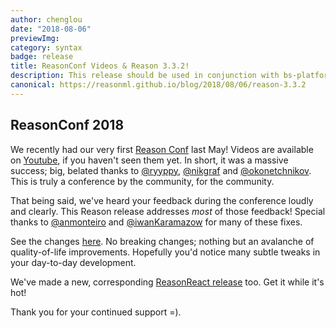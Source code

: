 ```yaml
---
author: chenglou
date: "2018-08-06" 
previewImg:
category: syntax
badge: release
title: ReasonConf Videos & Reason 3.3.2!
description: This release should be used in conjunction with bs-platform 4.0.3.
canonical: https://reasonml.github.io/blog/2018/08/06/reason-3.3.2
---
```


## ReasonConf 2018

We recently had our very first [Reason Conf](https://www.reason-conf.com) last
May! Videos are available on
[Youtube](https://www.youtube.com/channel/UCtFP_Hn5nIbZY4Xi47qfHhw/playlists),
if you haven't seen them yet. In short, it was a massive success; big, belated
  thanks to [@ryyppy](https://twitter.com/ryyppy),
  [@nikgraf](https://twitter.com/nikgraf) and
  [@okonetchnikov](https://twitter.com/okonetchnikov). This is truly a
  conference by the community, for the community.

That being said, we've heard your feedback during the conference loudly and
clearly. This Reason release addresses _most_ of those feedback! Special thanks
to [@anmonteiro](https://twitter.com/anmonteiro90) and
[@iwanKaramazow](https://twitter.com/_iwan_refmt) for many of these fixes.

See the changes
[here](https://github.com/facebook/reason/blob/master/HISTORY.md#332). No
breaking changes; nothing but an avalanche of quality-of-life improvements.
Hopefully you'd notice many subtle tweaks in your day-to-day development.

We've made a new, corresponding [ReasonReact
release](https://reasonml.github.io/reason-react/blog/2018/08/06/050) too. Get
it while it's hot!

Thank you for your continued support =).
